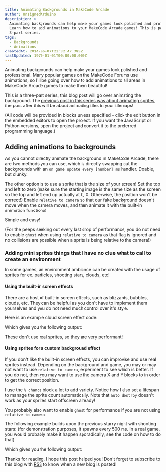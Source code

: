 ```yaml
---
title: Animating Backgrounds in MakeCode Arcade
author: UnsignedArduino
description: >
  Animating backgrounds can help make your games look polished and professional.
  Learn how to add animations to your MakeCode Arcade games! This is part 2 of a
  3-part series.
tags:
  - Backgrounds
  - Animations
createdAt: 2024-06-07T21:32:47.385Z
lastUpdated: 1970-01-01T00:00:00.000Z
---
```


Animating backgrounds can help make your games look polished and professional. Many popular games on the MakeCode Forums use animations, so I'll be going over how to add animations to all areas in MakeCode Arcade games to make them beautiful!

This is a three-part series, this blog post will go over animating the background. The [previous post in this series was about animating sprites](https://awesome-arcade.vercel.app/blog/Animating-Sprites-in-MakeCode-Arcade), the post after this will be about animating tiles in your tilemaps!

(All code will be provided in blocks unless specified - click the edit button in the embedded editors to open the project. If you want the JavaScript or Python versions, open the project and convert it to the preferred programming language.)

## Adding animations to backgrounds

As you cannot directly animate the background in MakeCode Arcade, there are two methods you can use, which is directly swapping out the backgrounds with an `on game update every [number] ms` handler. Doable, but clunky.

The other option is to use a sprite that is the size of your screen! Set the top and left to zero (make sure the starting image is the same size as the screen so the top and left end up actually at 0, 0. Otherwise, the position won't be correct!) Enable `relative to camera` so that our fake background doesn't move when the camera moves, and then animate it with the built-in animation functions!

<MakeCodeArcadeProjectEditor id="_Rb67YKDq3Hr1" />

Simple and easy!

(For the peeps seeking out every last drop of performance, you do not need to enable `ghost` when using `relative to camera` as that flag is ignored and no collisions are possible when a sprite is being relative to the camera!)

### Adding mini sprites things that I have no clue what to call to create an environment

In some games, an environment ambiance can be created with the usage of sprites for ex. particles, shooting stars, clouds, etc!

#### Using the built-in screen effects

There are a host of built-in screen effects, such as blizzards, bubbles, clouds, etc. They can be helpful as you don't have to implement them yourselves and you do not need much control over it's style.

<MakeCodeArcadeBlockDoc blocksJS="effects.clouds.startScreenEffect();" javascript="effects.clouds.startScreenEffect();" python="effects.clouds.start_screen_effect()" />

Here is an example cloud screen effect code:

<MakeCodeArcadeProjectEditor id="_Ti5Xym1JHhmR" />

Which gives you the following output:

<MakeCodeArcadeProjectSimulator id="_Ti5Xym1JHhmR" />

These don't use real sprites, so they are very performant!

#### Using sprites for a custom background effect

If you don't like the built-in screen effects, you can improvise and use real sprites instead. Depending on the background and game, you may or may not want to use `relative to camera`, experiment to see which is better. If you do not, then you may want to use the camera X and Y blocks to in order to get the correct position.

I use the `% chance` block a lot to add variety. Notice how I also set a lifespan to manage the sprite count automatically. Note that `auto destroy` doesn't work as your sprites start offscreen already!

You probably also want to enable `ghost` for performance if you are not using `relative to camera`

The following example builds upon the previous starry night with shooting stars: (for demonstration purposes, it spawns every 500 ms. In a real game, you would probably make it happen sporadically, see the code on how to do that)

<MakeCodeArcadeProjectEditor id="_aTeKAY0Cdah0" />

Which gives you the following output:

<MakeCodeArcadeProjectSimulator id="_aTeKAY0Cdah0" />

Thanks for reading, I hope this post helped you! Don't forget to subscribe to this blog with [RSS](https://awesome-arcade.vercel.app/rss.xml) to know when a new blog is posted!

